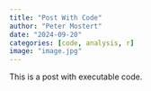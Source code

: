 ```yaml
---
title: "Post With Code"
author: "Peter Mostert"
date: "2024-09-20"
categories: [code, analysis, r]
image: "image.jpg"
---
```


This is a post with executable code.
